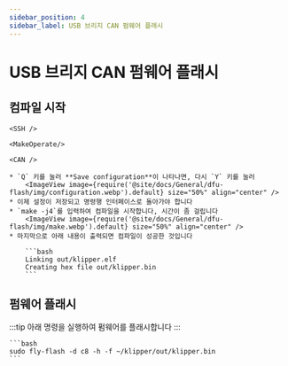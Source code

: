 ```yaml
---
sidebar_position: 4
sidebar_label: USB 브리지 CAN 펌웨어 플래시
---
```




# USB 브리지 CAN 펌웨어 플래시

## 컴파일 시작

    <SSH />

    <MakeOperate/>

    <CAN />

    * `Q` 키를 눌러 **Save configuration**이 나타나면, 다시 `Y` 키를 눌러
        <ImageView image={require('@site/docs/General/dfu-flash/img/configuration.webp').default} size="50%" align="center" />
    * 이제 설정이 저장되고 명령행 인터페이스로 돌아가야 합니다
    * `make -j4`를 입력하여 컴파일을 시작합니다, 시간이 좀 걸립니다
        <ImageView image={require('@site/docs/General/dfu-flash/img/make.webp').default} size="50%" align="center" />
    * 마지막으로 아래 내용이 출력되면 컴파일이 성공한 것입니다

        ```bash
        Linking out/klipper.elf
        Creating hex file out/klipper.bin
        ```


## 펌웨어 플래시

:::tip
아래 명령을 실행하여 펌웨어를 플래시합니다
:::

    ```bash
    sudo fly-flash -d c8 -h -f ~/klipper/out/klipper.bin
    ```